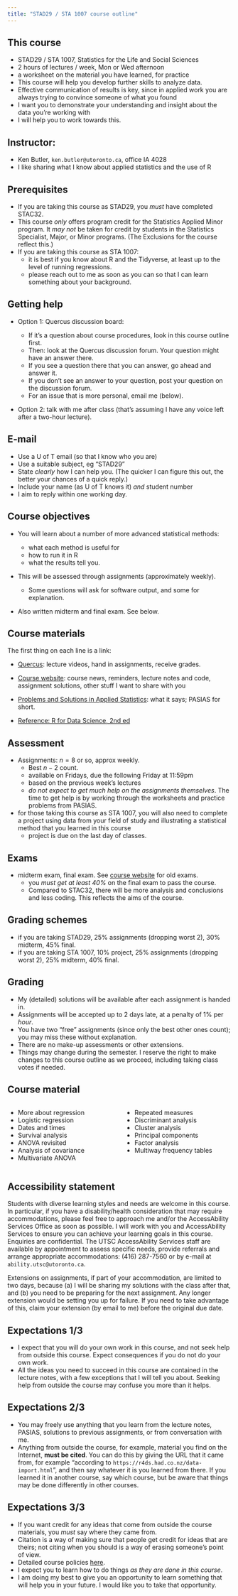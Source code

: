 ```yaml
---
title: "STAD29 / STA 1007 course outline"
---
```


## This course

-   STAD29 / STA 1007, Statistics for the Life and Social Sciences
-   2 hours of lectures / week, Mon or Wed afternoon
-   a worksheet on the material you have learned, for practice
-   This course will help you develop further skills to analyze data.
-   Effective communication of results is key, since in applied work you are always trying to convince someone of what you found
-   I want you to demonstrate your understanding and insight about the data you're working with  
-   I will help you to work towards this.

## Instructor:

  -   Ken Butler, `ken.butler@utoronto.ca`, office IA 4028
  -   I like sharing what I know about applied statistics and the use of R

## Prerequisites

- If you are taking this course as STAD29, you *must* have completed STAC32.
- This course *only* offers program credit for the Statistics Applied Minor program. It *may not* be taken for credit by students in the Statistics Specialist, Major, or Minor programs. (The Exclusions for the course reflect this.)
- If you are taking this course as STA 1007: 
  - it is best if you know about R and the Tidyverse, at least up to the level of running regressions.
  - please reach out to me as soon as you can so that I can learn something about your background.



## Getting help

-   Option 1: Quercus discussion board:

    -   If it's a question about course procedures, look in this course outline first.
    -   Then: look at the Quercus discussion forum. Your question might have an answer there.
    -   If you see a question there that you can answer, go ahead and answer it.
    -   If you don't see an answer to your question, post your question on the discussion forum.
    -   For an issue that is more personal, email me (below).

- Option 2: talk with me after class (that's assuming I have any voice left after a two-hour lecture).

## E-mail

-   Use a U of T email (so that I know who you are)
-   Use a suitable subject, eg "STAD29" 
-   State *clearly* how I can help you. (The quicker I can figure this out, the better your chances of a quick reply.)
-   Include your name (as U of T knows it) *and* student number
-   I aim to reply within one working day.

## Course objectives

-   You will learn about a number of more advanced statistical methods:
    - what each method is useful for
    - how to run it in R
    - what the results tell you.

-   This will be assessed through assignments (approximately weekly).

    -   Some questions will ask for software output, and some for explanation.

- Also written midterm and final exam. See below.

## Course materials

The first thing on each line is a link:

-   [Quercus](https://q.utoronto.ca/): lecture videos, hand in assignments, receive grades.

-   [Course website](http://ritsokiguess.site/STAD29/): course news, reminders, lecture notes and code, assignment solutions, other stuff I want to share with you

-   [Problems and Solutions in Applied Statistics](http://ritsokiguess.site/pasias/): what it says; PASIAS for short.

-   [Reference: R for Data Science, 2nd ed](https://r4ds.hadley.nz/intro)

## Assessment

-   Assignments: $n = 8$ or so, approx weekly.
    - Best $n-2$ count.
    - available on Fridays, due the following Friday at 11:59pm
    - based on the previous week's lectures
    - *do not expect to get much help on the assignments themselves*. The time to get help is by working through the worksheets and practice problems from PASIAS.
- for those taking this course as STA 1007, you will also need to complete a project using data from your field of study and illustrating a statistical method that you learned in this course
    - project is due on the last day of classes.
    
## Exams
- midterm exam, final exam. See [course website](https://ritsokiguess.site/STAD29/old_exams.html) for old exams. 
    - you *must get at least 40%* on the final exam to pass the course.
    - Compared to STAC32, there will be more analysis and conclusions and less coding. This reflects the aims of the course. 

## Grading schemes

- if you are taking STAD29, 25% assignments (dropping worst 2), 30% midterm, 45% final.
- if you are taking STA 1007, 10% project, 25% assignments (dropping worst 2), 25% midterm, 40% final.

## Grading

-   My (detailed) solutions will be available after each assignment is handed in.
-   Assignments will be accepted up to 2 days late, at a penalty of 1% per *hour*.
-   You have two "free" assignments (since only the best other ones count); you may miss these without explanation. 
-   There are no make-up assessments or other extensions.
-   Things may change during the semester. I reserve the right to make changes to this course outline as we proceed, including taking class votes if needed.



## Course material

:::: {.columns}

::: {.column width="50%"}
- More about regression
- Logistic regression
- Dates and times
- Survival analysis
- ANOVA revisited
- Analysis of covariance
- Multivariate ANOVA
:::

::: {.column width="50%"}
- Repeated measures
- Discriminant analysis
- Cluster analysis
- Principal components
- Factor analysis
- Multiway frequency tables
:::

::::


## Accessibility statement {.scrollable}

Students with diverse learning styles and needs are welcome in this course. In particular, if you have a disability/health consideration that may require accommodations, please feel free to approach me and/or the AccessAbility Services Office as soon as possible. I will work with you and AccessAbility Services to ensure you can achieve your learning goals in this course. Enquiries are confidential. The UTSC AccessAbility Services staff are available by appointment to assess specific needs, provide referrals and arrange appropriate accommodations: (416) 287-7560 or by e-mail at `ability.utsc@utoronto.ca`.

Extensions on assignments, if part of your accommodation, are limited to two days, because (a) I will be sharing my solutions with the class after that, and (b) you need to be preparing for the next assignment. Any longer extension would be setting you up for failure. If you need to take advantage of this, claim your extension (by email to me) before the original due date.

## Expectations 1/3

-   I expect that you will do your own work in this course, and not seek help from outside this course. Expect consequences if you do not do your own work. 
-   All the ideas you need to succeed in this course are contained in the lecture notes, with a few exceptions that I will tell you about. Seeking help from outside the course may confuse you more than it helps.

## Expectations 2/3

-   You may freely use anything that you learn from the lecture notes, PASIAS, solutions to previous assignments, or from conversation with me.
-   Anything from outside the course, for example, material you find on the Internet, **must be cited**. You can do this by giving the URL that it came from, for example "according to `https://r4ds.had.co.nz/data-import.html`", and then say whatever it is you learned from there. If you learned it in another course, say which course, but be aware that things may be done differently in other courses.

## Expectations 3/3

-   If you want credit for any ideas that come from outside the course materials, you *must* say where they came from.
-   Citation is a way of making sure that people get credit for ideas that are theirs; not citing when you should is a way of erasing someone's point of view.
-   Detailed course policies [here](policies.pdf).
-   I expect you to learn how to do things *as they are done in this course*. 
-   I am doing my best to give you an opportunity to learn something that will help you in your future. I would like you to take that opportunity.


